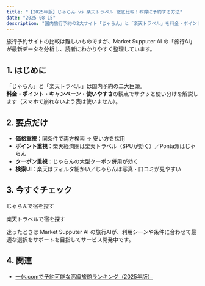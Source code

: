 ```yaml
---
title: "【2025年版】じゃらん vs 楽天トラベル 徹底比較！お得に予約する方法"
date: "2025-08-15"
description: "国内旅行予約の2大サイト「じゃらん」と「楽天トラベル」を料金・ポイント還元・キャンペーン・使いやすさの4項目で徹底比較。どちらを使えばお得かを解説します。"
---
```


旅行予約サイトの比較は難しいものですが、Market Supputer AI の「旅行AI」が最新データを分析し、読者にわかりやすく整理しています。

## 1. はじめに

「じゃらん」と「楽天トラベル」は国内予約の二大巨頭。  
**料金・ポイント・キャンペーン・使いやすさ**の観点でサクッと使い分けを解説します（スマホで崩れないよう表は使いません）。

## 2. 要点だけ

- **価格重視**：同条件で両方検索 → 安い方を採用
- **ポイント重視**：楽天経済圏は楽天トラベル（SPUが効く）／Ponta派はじゃらん
- **クーポン重視**：じゃらんの大型クーポン併用が効く
- **検索UI**：楽天はフィルタ細かい／じゃらんは写真・口コミが見やすい

## 3. 今すぐチェック

<AffiliateLink id="jalan">じゃらんで宿を探す</AffiliateLink>

<AffiliateLink id="rakuten-travel">楽天トラベルで宿を探す</AffiliateLink>

迷ったときは Market Supputer AI の旅行AIが、利用シーンや条件に合わせて最適な選択をサポートを目指してサービス開発中です。

## 4. 関連

* [一休.comで予約可能な高級旅館ランキング（2025年版）](./ikkyu-luxury-ryokan-2025) 